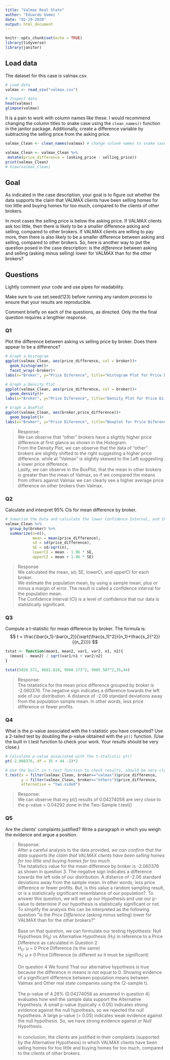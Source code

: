 ```yaml
---
title: "Valmax Real State"
author: "Eduardo Gomez "
date: "02-29-2020"
output: html_document
---
```


```r
knitr::opts_chunk$set(echo = TRUE)
library(tidyverse) 
library(janitor)
```

## Load data

The dataset for this case is valmax.csv.

```r
# Load data
valmax <- read_csv("valmax.csv")

# Inspect data
head(valmax)
glimpse(valmax)

```

It is a pain to work with column names like these.  I would recommend changing the column titles to snake case using the `clean_names()` function in the janitor package.  Additionally, create a difference variable by subtracting the selling price from the asking price.

```r
valmax_Clean <- clean_names(valmax) # change colunm names to snake case

valmax_Clean <- valmax_Clean %>%
 mutate(price_difference = (asking_price - selling_price))
print(valmax_Clean)
# View(valmax_Clean)
```

## Goal

As indicated in the case description, your goal is to figure out whether the data supports the claim that VALMAX clients have been selling homes for too little and buying homes for too much, compared to the clients of other brokers. 

In most cases the selling price is below the asking price.  If VALMAX clients ask too little, then there is likely to be a smaller difference asking and selling, compared to other brokers.  If VALMAX clients are willing to pay more, then there is also likely to be a smaller difference between asking and selling, compared to other brokers.  So, here is another way to put the question posed in the case description:  is the *difference* between asking and selling (asking minus selling) lower for VALMAX than for the other brokers?

## Questions

Lightly comment your code and use pipes for readability.

Make sure to use set.seed(123) before running any random process to ensure that your results are reproducible.

Comment briefly on each of the questions, as directed.  Only the the final question requires a lengthier response.


### Q1

Plot the difference between asking vs selling price by broker. Does there appear to be a difference?

```r
# Graph a Histogram
ggplot(valmax_Clean, aes(price_difference, col = broker))+
  geom_histogram()+
  facet_wrap(~broker)+
labs(x="Broker", y="Price Diference", title="Histogram Plot for Price Diference")

# Graph a Density Plot
ggplot(valmax_Clean, aes(price_difference, col = broker))+
  geom_density()+
labs(x="Broker", y="Price Diference", title="Density Plot for Price Diference")

# Graph a BoxPlot
ggplot(valmax_Clean, aes(broker,price_difference))+
  geom_boxplot()+
labs(x="Broker", y="Price Diference", title="Boxplot for Price Diference")
```

>
Response:<br>
We can observe that "other" brokers have a slightly higher price difference at first glance as shown in the Histogram. <br>
From the Density Plot, we can observe that the data of "other" brokers are slightly shifted to the right suggesting a higher price difference. while at "Valmax" is slightly skewed to the Left suggesting a lower price difference.<br>
Lastly, we can observe in the BoxPlot, that the mean in other brokers is greater than the mean of Valmax, so if we compared the means from others against Valmax we can clearly see a higher average price difference on other brokers than Valmax.


### Q2

Calculate and interpret 95% CIs for mean difference by broker. 

```r
# Sumarize the Data and calculate the lower Confidence Interval, and the Upper Confidence interval
valmax_Clean %>%  
  group_by(broker) %>% 
  summarize(n=n(),
            mean = mean(price_difference),
            sd = sd(price_difference),
            SE = sd/sqrt(n),
            lowerCI = mean - 1.96 * SE,
            upperCI = mean + 1.96 * SE)
```

>
Response<br>
We calculated the mean, sd, SE, lowerCI, and upperCI for each broker.<br>
We estimate the population mean, by using a sample mean, plus or minus a margin of error. The result is called a confidence interval for the population mean. <br>
The Confidence Interval (CI) is a level of confidence that our data is statistically significant.<br>

### Q3

Compute a t-statistic for mean difference by broker. The formula is: 
$$
t = \frac{\bar{x_1}-\bar{x_2}}{\sqrt{\frac{s_1{^2}}{n_1}+\frac{s_2{^2}}{{n_2}}}}
$$

```r
tstat <- function(mean1, mean2, var1, var2, n1, n2){
  (mean1 - mean2) / sqrt(var1/n1 + var2/n2)
}

tstat(5028.571, 9681.818, 9960.173^2, 9985.507^2,35,44)

```

>
Response:<br>
The tstatistics for the mean price difference grouped by broker is -2.060376. The negative sign indicates a difference towards the left side of our distribution. A distance of -2.06 standard deviations away from the population sample mean. In other words, less price difference or fewer profits.



### Q4

What is the p-value associated with the t-statistic you have computed? Use a 2-tailed test by doubling the p-value obtained with the `pt()` function. (Use the built in t.test function to check your work. Your results should be very close.)

```r

# Calculate p-value associated with the t-statistic pt()
pt(-2.060376, df = 35 + 44 -2)*2

# Use the built in t.test function to check results, should be very close if doen correctly.
t.test(x = filter(valmax_Clean, broker=="valmax")$price_difference,
       y = filter(valmax_Clean, broker=="others")$price_difference,
       alternative = "two.sided")
```

>Response:<br>
We can observe that my pt() results of 0.04274058 are very close to the p-value = 0.04292 done in the Two-Sample t.test()

### Q5

Are the clients' complaints justified? Write a paragraph in which you weigh the evidence and argue a position. 

>Response:<br>
After a careful analysis to the data provided, *we can confirm that the data supports the claim that VALMAX clients have been selling homes for too little and buying homes for too much.*<br>
The tstatistics value for the mean difference by broker is -2.060376 as shown in question 3. The negative sign indicates a difference towards the left side of our distribution. A distance of -2.06 standard deviations away from the sample mean. In other words, less price difference or fewer profits. But, is this value a random sampling result, or is a statistically significant resemblance of our population?. To answer this question, we will set up our Hypothesis and use our p-value to determine if our hypothesis is statistically significant or not.
To simplify the analysis this can be interpreted as the following question "is the *Price Difference* (asking minus selling) lower for VALMAX than for the other brokers?"<br><br>
Base on that question, we can formulate our testing Hypothesis: Null Hypothesis (H<sub>0</sub>) vs Alternative Hypothesis (H<sub>1</sub>) in reference to a Price Difference as calculated in Question 2<br>
H<sub>0</sub>: &mu; = 0 Price Difference (is the same)<br>
H<sub>1</sub>: &mu; &ne; 0 Price Difference (is different so it must be significant)<br><br>
On question 4 We found That our alternative hypothesis is true because the difference in means is not equal to 0. Showing evidence of a significant difference between population means between Valmax and Other real state companies using the (2-sample t).<br><br>
The p-value of 4.28% (0.04274058 as answered in question 4) evaluates how well the sample data support the Alternative Hypothesis. A small p-value (typically ≤ 0.05) indicates strong evidence against the null hypothesis, so we rejected the null hypothesis. A large p-value (> 0.05) indicates weak evidence against the null hypothesis. So, we have strong evidence against or Null Hypothesis.<br><br>
In conclusion, the clients are justified in their complaints (supported by the Alternative Hypothesis) in which VALMAX clients have been selling homes for too little and buying homes for too much, compared to the clients of other brokers.<br>
